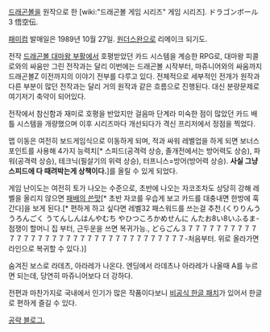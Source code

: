 {{{#!html
<iframe width="420" height="315" src="http://www.youtube.com/embed/qEJB1Nb9E2s" frameborder="0" allowfullscreen></iframe>
}}}
[[드래곤볼]]을 원작으로 한 [wiki:"드래곤볼 게임 시리즈" 게임 시리즈]. ドラゴンボール3 悟空伝.

[[패미컴]] 발매일은 1989년 10월 27일. [[원더스완]]으로 리메이크 되기도.

전작 [[드래곤볼 대마왕 부활]]에서 호평받았던 카드 시스템을 계승한 RPG로, 대마왕 피콜로와의 싸움만 그린 전작과는 달리 이번에는 드래곤볼 시작부터, 마쥬니어와의 싸움까지 드래곤볼Z 이전까지의 이야기 전부를 다루고 있다. 전체적으로 세부적인 전개가 원작과 다른 부분이 많던 전작과는 달리 거의 원작과 같은 흐름으로 진행된다. 대신 분량문제로 여기저기 축약이 되어있다.

전작에서 참신함과 재미로 호평을 반았지만 걸음마 단계라 미숙한 점이 많았던 카드 배틀 시스템을 개량했으며 이후 시리즈마다 개선되다가 격신 프리저에서 정점을 찍었다.

맵 이동은 여전히 보드게임식으로 이동하게 되며, 적과 싸워 레벨업을 하게 되면 보너스 포인트를 사용해 4가지 능력치[* 스피드(공격력 상승, 졸개전에서는 방어력도 상승), 파워(공격력 상승), 테크닉(필살기의 위력 상승), 터프니스=방어(방어력 상승). '''사실 그냥 스피드에 다 때려박는게 상책이다.''']를 올릴 수 있게 되었다.

게임 난이도는 여전히 토가 나오는 수준으로, 초반에 나오는 자코조차도 상당히 강해 레벨을 올리지 않으면 [http://www.nicovideo.jp/watch/sm17421552 패배의 쓴맛][* 초반 자코를 우습게 보고 카드를 대충내면 한방에 훅간다]을 보게 된다.[* 편하게 하고 싶다면 레벨32 패스워드를 쓰는걸 추천.(くりりんううろんごく うてんしんはんやむち やひつころかめせんに んたお8い8いふるま-점쟁이 할머니 집 부터, 근두운을 쓰면 복귀가능., どらごん３７７７７７７７７７７７７７７７７７７７７７７７７７７７７７７７７７７７-처음부터. 위로 올라가면 라인으로 복귀할 수 있다.)]

숨겨진 보스로 라데츠, 아라레가 나온다. 엔딩에서 라데츠나 아라레가 나올때 A를 누르면 되는데, 당연히 마쥬니어보다 더 강하다.

전편과 마찬가지로 국내에서 인기가 많은 작품이다보니 [http://blog.naver.com/role_playing/60016940086 비공식 한글 패치]가 있어서 한글로 편하게 즐길 수 있다.

[http://blog.naver.com/fckingdom/20011627592 공략 블로그.]
